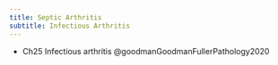 ```yaml
---
title: Septic Arthritis
subtitle: Infectious Arthritis
---
```



::: {.callout title="Reading list"}

- Ch25 Infectious arthritis @goodmanGoodmanFullerPathology2020

:::